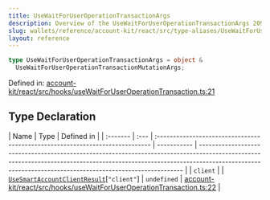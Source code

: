 ```yaml
---
title: UseWaitForUserOperationTransactionArgs
description: Overview of the UseWaitForUserOperationTransactionArgs 2097152
slug: wallets/reference/account-kit/react/src/type-aliases/UseWaitForUserOperationTransactionArgs
layout: reference
---
```


```ts
type UseWaitForUserOperationTransactionArgs = object &
  UseWaitForUserOperationTransactionMutationArgs;
```

Defined in: [account-kit/react/src/hooks/useWaitForUserOperationTransaction.ts:21](https://github.com/alchemyplatform/aa-sdk/blob/923a52171f7246172caf350853843e6680197da9/account-kit/react/src/hooks/useWaitForUserOperationTransaction.ts#L21)

## Type Declaration

| Name     | Type | Defined in                                                                    |
| :------- | :--- | :---------------------------------------------------------------------------- | ----------- | ------------------------------------------------------------------------------------------------------------------------------------------------------------------------------------------------------------------------------------- |
| `client` |      | [`UseSmartAccountClientResult`](UseSmartAccountClientResult.mdx)\[`"client"`] | `undefined` | [account-kit/react/src/hooks/useWaitForUserOperationTransaction.ts:22](https://github.com/alchemyplatform/aa-sdk/blob/923a52171f7246172caf350853843e6680197da9/account-kit/react/src/hooks/useWaitForUserOperationTransaction.ts#L22) |
